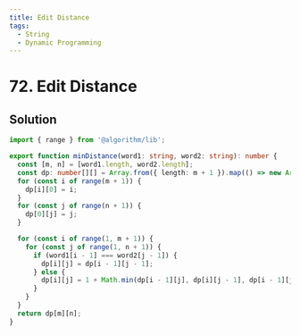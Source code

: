 ```yaml
---
title: Edit Distance
tags:
  - String
  - Dynamic Programming
---
```


# 72. Edit Distance

<Badges>
  <LevelBadge level="medium" />
  <TopicBadge name="String" slug="string" />
  <TopicBadge name="Dynamic Programming" slug="dynamic-programming" />
</Badges>

## Solution

```typescript filename="solution.ts" copy
import { range } from '@algorithm/lib';

export function minDistance(word1: string, word2: string): number {
  const [m, n] = [word1.length, word2.length];
  const dp: number[][] = Array.from({ length: m + 1 }).map(() => new Array(n + 1).fill(0));
  for (const i of range(m + 1)) {
    dp[i][0] = i;
  }
  for (const j of range(n + 1)) {
    dp[0][j] = j;
  }

  for (const i of range(1, m + 1)) {
    for (const j of range(1, n + 1)) {
      if (word1[i - 1] === word2[j - 1]) {
        dp[i][j] = dp[i - 1][j - 1];
      } else {
        dp[i][j] = 1 + Math.min(dp[i - 1][j], dp[i][j - 1], dp[i - 1][j - 1]);
      }
    }
  }
  return dp[m][n];
}
```

<ProblemLink
  codingSite="leetcode"
  href="https://leetcode.com/problems/edit-distance"
  title="Edit Distance"
/>
